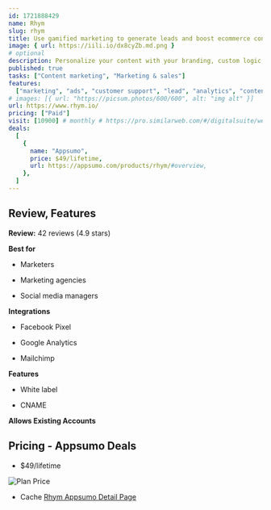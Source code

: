 ```yaml
---
id: 1721888429
name: Rhym
slug: rhym
title: Use gamified marketing to generate leads and boost ecommerce conversions
image: { url: https://iili.io/dx8cyZb.md.png }
# optional
description: Personalize your content with your branding, custom logic, and CTAs to collect leads and drive purchases. Create a ton of gamified, interactive content in minutes, without pouring time and money into traditional development
published: true
tasks: ["Content marketing", "Marketing & sales"]
features:
  ["marketing", "ads", "customer support", "lead", "analytics", "content"]
# images: [{ url: "https://picsum.photos/600/600", alt: "img alt" }]
url: https://www.rhym.io/
pricing: ["Paid"]
visit: [10900] # monthly # https://pro.similarweb.com/#/digitalsuite/websiteanalysis/home
deals:
  [
    {
      name: "Appsumo",
      price: $49/lifetime,
      url: https://appsumo.com/products/rhym/#overview,
    },
  ]
---
```


## Review, Features

**Review:** 42 reviews (4.9 stars)

**Best for**

- Marketers

- Marketing agencies

- Social media managers

**Integrations**

- Facebook Pixel

- Google Analytics

- Mailchimp

**Features**

- White label

- CNAME

**Allows Existing Accounts**

## Pricing - Appsumo Deals

- $49/lifetime

<Img src="https://iili.io/dx6aU2j.png" alt="Plan Price" />

- Cache [Rhym Appsumo Detail Page](https://iili.io/dx6cnyl.png)
